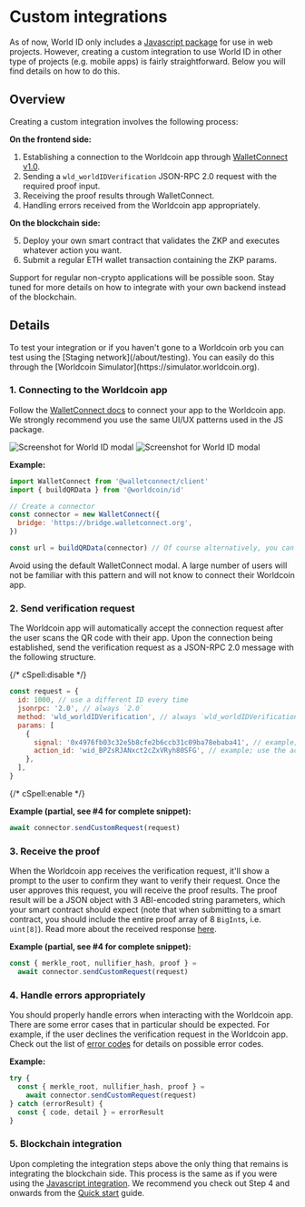 
# Custom integrations

As of now, World ID only includes a [Javascript package](/js) for use in web projects. However, creating a custom integration to use World ID in other type of projects (e.g. mobile apps) is fairly straightforward. Below you will find details on how to do this.

## Overview

Creating a custom integration involves the following process:

**On the frontend side:**

1. Establishing a connection to the Worldcoin app through [WalletConnect v1.0](https://docs.walletconnect.com).
2. Sending a `wld_worldIDVerification` JSON-RPC 2.0 request with the required proof input.
3. Receiving the proof results through WalletConnect.
4. Handling errors received from the Worldcoin app appropriately.

**On the blockchain side:**

5. Deploy your own smart contract that validates the ZKP and executes whatever action you want.
6. Submit a regular ETH wallet transaction containing the ZKP params.

<Callout>
  Support for regular non-crypto applications will be possible soon. Stay tuned
  for more details on how to integrate with your own backend instead of the
  blockchain.
</Callout>

## Details

<Callout type="tip">
  To test your integration or if you haven't gone to a Worldcoin orb you can
  test using the [Staging network](/about/testing). You can easily do this
  through the [Worldcoin Simulator](https://simulator.worldcoin.org).
</Callout>

### 1. Connecting to the Worldcoin app

Follow the [WalletConnect docs](https://docs.walletconnect.com/quick-start/dapps/client) to connect your app to the Worldcoin app. We strongly recommend you use the same UI/UX patterns used in the JS package.

<GradientBorderContainer defaultBackground className="w-full flex justify-center not-prose p-6">
  <img
    src="/images/docs/introduction/widget-modal-light.svg"
    alt="Screenshot for World ID modal"
    className="block dark:hidden"
  />
  <img
    src="/images/docs/introduction/widget-modal-dark.svg"
    alt="Screenshot for World ID modal"
    className="hidden dark:block"
  />
</GradientBorderContainer>

**Example:**

```js
import WalletConnect from '@walletconnect/client'
import { buildQRData } from '@worldcoin/id'

// Create a connector
const connector = new WalletConnect({
  bridge: 'https://bridge.walletconnect.org',
})

const url = buildQRData(connector) // Of course alternatively, you can simply copy this code from the JS widget
```

<Callout type="caution">
  Avoid using the default WalletConnect modal. A large number of users will not
  be familiar with this pattern and will not know to connect their Worldcoin
  app.
</Callout>

### 2. Send verification request

The Worldcoin app will automatically accept the connection request after the user scans the QR code with their app. Upon the connection being established, send the verification request as a JSON-RPC 2.0 message with the following structure.

{/* cSpell:disable */}

```js
const request = {
  id: 1000, // use a different ID every time
  jsonrpc: '2.0', // always `2.0`
  method: 'wld_worldIDVerification', // always `wld_worldIDVerification`
  params: [
    {
      signal: '0x4976fb03c32e5b8cfe2b6ccb31c09ba78ebaba41', // example; enter relevant signal here (e.g. user's wallet address)
      action_id: 'wid_BPZsRJANxct2cZxVRyh80SFG', // example; use the action ID from the Developer Portal
    },
  ],
}
```

{/* cSpell:enable */}

**Example (partial, see #4 for complete snippet):**

```js
await connector.sendCustomRequest(request)
```

### 3. Receive the proof

When the Worldcoin app receives the verification request, it'll show a prompt to the user to confirm they want to verify their request. Once the user approves this request, you will receive the proof results. The proof result will be a JSON object with 3 ABI-encoded string parameters, which your smart contract should expect (note that when submitting to a smart contract, you should include the entire proof array of 8 `BigInt`s, i.e. `uint[8]`). Read more about the received response [here](/js/reference#response).

**Example (partial, see #4 for complete snippet):**

```js
const { merkle_root, nullifier_hash, proof } =
  await connector.sendCustomRequest(request)
```

### 4. Handle errors appropriately

You should properly handle errors when interacting with the Worldcoin app. There are some error cases that in particular should be expected. For example, if the user declines the verification request in the Worldcoin app. Check out the list of [error codes](/js/error-handling#error-codes) for details on possible error codes.

**Example:**

```js
try {
  const { merkle_root, nullifier_hash, proof } =
    await connector.sendCustomRequest(request)
} catch (errorResult) {
  const { code, detail } = errorResult
}
```

### 5. Blockchain integration

Upon completing the integration steps above the only thing that remains is integrating the blockchain side. This process is the same as if you were using the [Javascript integration](/js). We recommend you check out Step 4 and onwards from the [Quick start](/docs/quick-start) guide.
